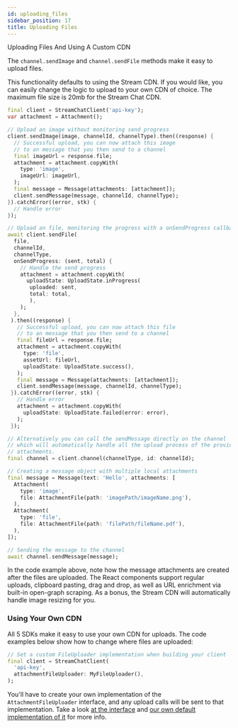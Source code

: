```yaml
---
id: uploading_files
sidebar_position: 17
title: Uploading Files
---
```


Uploading Files And Using A Custom CDN

The `channel.sendImage` and `channel.sendFile` methods make it easy to upload files.

This functionality defaults to using the Stream CDN. If you would like, you can easily change the logic to upload to your own CDN of choice.
The maximum file size is 20mb for the Stream Chat CDN.

```dart
final client = StreamChatClient('api-key');
var attachment = Attachment();

// Upload an image without monitoring send progress
client.sendImage(image, channelId, channelType).then((response) {
  // Successful upload, you can now attach this image
  // to an message that you then send to a channel
  final imageUrl = response.file;
  attachment = attachment.copyWith(
    type: 'image',
    imageUrl: imageUrl,
  );
  final message = Message(attachments: [attachment]);
  client.sendMessage(message, channelId, channelType);
}).catchError((error, stk) {
  // Handle error
});

// Upload an file, monitoring the progress with a onSendProgress callback
await client.sendFile(
  file,
  channelId,
  channelType,
  onSendProgress: (sent, total) {
    // Handle the send progress
    attachment = attachment.copyWith(
      uploadState: UploadState.inProgress(
       uploaded: sent,
       total: total,
       ),
    );
  },
 ).then((response) {
   // Successful upload, you can now attach this file
   // to an message that you then send to a channel
   final fileUrl = response.file;
   attachment = attachment.copyWith(
     type: 'file',
     assetUrl: fileUrl,
     uploadState: UploadState.success(),
   );
   final message = Message(attachments: [attachment]);
   client.sendMessage(message, channelId, channelType);
 }).catchError((error, stk) {
   // Handle error
   attachment = attachment.copyWith(
     uploadState: UploadState.failed(error: error),
   );
 });

// Alternatively you can call the sendMessage directly on the channel
// which will automatically handle all the upload process of the provided
// attachments.
final channel = client.channel(channelType, id: channelId);

// Creating a message object with multiple local attachments
final message = Message(text: 'Hello', attachments: [
  Attachment(
    type: 'image',
    file: AttachmentFile(path: 'imagePath/imageName.png'),
  ),
  Attachment(
    type: 'file',
    file: AttachmentFile(path: 'filePath/fileName.pdf'),
  ),
]);

// Sending the message to the channel
await channel.sendMessage(message);
```

In the code example above, note how the message attachments are created after the files are uploaded. The React components support regular uploads, clipboard pasting, drag and drop, as well as URL enrichment via built-in open-graph scraping. As a bonus, the Stream CDN will automatically handle image resizing for you.

### Using Your Own CDN

All 5 SDKs make it easy to use your own CDN for uploads. The code examples below show how to change where files are uploaded:

```dart
// Set a custom FileUploader implementation when building your client
final client = StreamChatClient(
  'api-key',
  attachmentFileUploader: MyFileUploader(),
);
```

You'll have to create your own implementation of the `AttachmentFileUploader` interface,
and any upload calls will be sent to that implementation.
Take a look [at the interface](https://github.com/GetStream/stream-chat-flutter/blob/master/packages/stream_chat/lib/src/attachment_file_uploader.dart#L7)
and [our own default implementation of it](https://github.com/GetStream/stream-chat-flutter/blob/master/packages/stream_chat/lib/src/attachment_file_uploader.dart#L58) for more info.